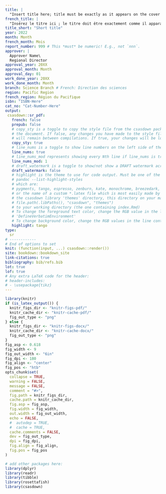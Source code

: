 ```yaml
---
title: |
  "Insert title here; title must be exactly as it appears on the cover page, but in title case (*Latin species name*)"
french_title: |
  "Insérez le titre ici ; le titre doit être exactement comme il apparaît sur la page de couverture, mais en majuscule (*Nom latin de l'espèce*)."
title_short: "Short title"
year: 2022
month: Month
french_month: Mois
report_number: 999 # This *must* be numeric! E.g., not `nnn`.
approver: |
  Approver Name\
  Regional Director
approval_year: 20XX
approval_month: Month
approval_day: 01
work_done_year: 20XX
work_done_month: Month
branch: Science Branch # French: Direction des sciences
region: Pacific Region
french_region: Région du Pacifique
isbn: "ISBN-Here"
cat_no: "Cat-Number-Here"
output:
 csasdown::sr_pdf:
   french: false
   prepub: false
   # copy_sty is a toggle to copy the style file from the csasdown package every time you compile
   # the document. If false, any changes you have made to the style file in your project
   # will remain between compilations. If true, your changes will be lost when you compile
   copy_sty: true
   # line_nums is a toggle to show line numbers on the left side of the page. 
   line_nums: true
   # line_nums_mod represents showing every Nth line if line_nums is true
   line_nums_mod: 1
   # draft_watermark is a toggle to show/not show a DRAFT watermark across every page
   draft_watermark: false
   # highlight is the theme to use for code output. Must be one of the list given by:
   # pandoc --list-highlight-styles
   # which are:
   # pygments, tango, espresso, zenburn, kate, monochrome, breezedark, haddock
   # or the name of a custom *.latex file which is most easily made by copying one from 
   # the csasdown library 'themes' directory, this directory on your machine:
   # file.path(.libPaths(), "csasdown", "themes")
   # to your working directory (the one containing index.Rmd)
   # To change the foreground text color, change the RGB value in the line containing
   # 'DefineVerbatimEnvironment'
   # To change background color, change the RGB values in the line containing 'shadecolor'
   highlight: tango
type:
  sr
# ------------
# End of options to set
knit: (function(input, ...) csasdown::render())
site: bookdown::bookdown_site
link-citations: true
bibliography: bib/refs.bib
lot: true
lof: true
# Any extra LaTeX code for the header:
# header-includes:
# - \usepackage{tikz}
---
```


```r
library(knitr)
if (is_latex_output()) {
  knitr_figs_dir <- "knitr-figs-pdf/"
  knitr_cache_dir <- "knitr-cache-pdf/"
  fig_out_type <- "png"
} else {
  knitr_figs_dir <- "knitr-figs-docx/"
  knitr_cache_dir <- "knitr-cache-docx/"
  fig_out_type <- "png"
}
fig_asp <- 0.618
fig_width <- 9
fig_out_width <- "6in"
fig_dpi <- 180
fig_align <- "center"
fig_pos <- "htb"
opts_chunk$set(
  collapse = TRUE,
  warning = FALSE,
  message = FALSE,
  comment = "#>",
  fig.path = knitr_figs_dir,
  cache.path = knitr_cache_dir,
  fig.asp = fig_asp,
  fig.width = fig_width,
  out.width = fig_out_width,
  echo = FALSE,
  #  autodep = TRUE,
  #  cache = TRUE,
  cache.comments = FALSE,
  dev = fig_out_type,
  dpi = fig_dpi,
  fig.align = fig_align,
  fig.pos = fig_pos
)
```

```r
# add other packages here:
library(dplyr)
library(readr)
library(tibble)
library(rosettafish)
library(csasdown)
```
